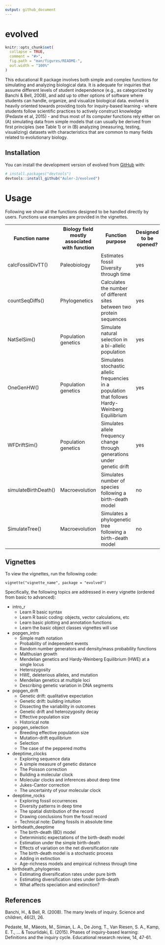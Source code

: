 ```yaml
---
output: github_document
---
```


<!-- README.md is generated from README.Rmd. Please edit that file -->

# evolved

```r
knitr::opts_chunk$set(
  collapse = TRUE,
  comment = "#>",
  fig.path = "man/figures/README-",
  out.width = "100%"
)
```

This educational R package involves both simple and complex functions for simulating and analyzing biological data. It is adequate for inquiries that assume different levels of student independence (e.g., as categorized by Banchi & Bell, 2008), and add up to other options of software where students can handle, organize, and visualize biological data. 
evolved is heavily oriented towards providing tools for inquiry-based learning - where students follow scientific practices to actively construct knowledge (Pedaste et al, 2015) - and thus most of its computer functions rely either on (A) simulating data from simple models that can usually be derived from first principles (see Table 1) or in (B) analyzing (measuring, testing, visualizing) datasets with characteristics that are common to many fields related to evolutionary biology.

## Installation

You can install the development version of evolved from [GitHub](https://github.com/) with:

``` r
# install.packages("devtools")
devtools::install_github("Auler-J/evolved")
```

# Usage
Following we show all the functions designed to be handled directly by users.
Functions use examples are provided in the vignettes.

<html>
<head>
</head>
<body>
<table>
  <tr>
    <th>Function name</th>
    <th>Biology field mostly associated with function</th>
    <th>Function purpose</th>
    <th>Designed to be opened?</th>
  </tr>
  <tr>
    <td>calcFossilDivTT()</td>
    <td>Paleobiology</td>
    <td>Estimates fossil Diversity through time</td>
    <td>yes</td>
  </tr>
  <tr>
    <td>countSeqDiffs()</td>
    <td>Phylogenetics</td>
    <td>Calculates the number of different sites between two protein sequences</td>
    <td>yes</td>
  </tr>
  <tr>
    <td>NatSelSim()</td>
    <td>Population genetics</td>
    <td>Simulate natural selection in a bi-allelic population</td>
    <td>yes</td>
  </tr>
  <tr>
    <td>OneGenHW()</td>
    <td>Population genetics</td>
    <td>Simulates stochastic allelic frequencies in a population that follows Hardy-Weinberg Equilibrium</td>
    <td>yes</td>
  </tr>
  <tr>
    <td>WFDriftSim()</td>
    <td>Population genetics</td>
    <td>Simulates allele frequency change through generations under genetic drift</td>
    <td>yes</td>
  </tr>
  <tr>
    <td>simulateBirthDeath()</td>
    <td>Macroevolution</td>
    <td>Simulates number of species following a birth-death model</td>
    <td>no</td>
  </tr>
  <tr>
    <td>SimulateTree()</td>
    <td>Macroevolution</td>
    <td>Simulates a phylogenetic tree following a birth-death model</td>
    <td>no</td>
  </tr>
</table>

</body>
</html>

## Vignettes

To view the vignettes, run the following code:

`vignette("vignette_name", package = "evolved")`

Specifically, the following topics are addressed in every vignette (ordered from basic to advanced):

* intro_r
  - Learn R basic syntax
  - Learn R basic coding: objects, vector calculations, etc
  - Learn basic plotting and annotation functions
  - Learn the basic object classes vignettes will use
  
* popgen_intro
  - Simple math notation
  - Probability of independent events
  - Random number generators and density/mass probability functions
  - Malthusian growth
  - Mendelian genetics and Hardy-Weinberg Equilibrium (HWE) at a single locus
  - Heterozygosity
  - HWE, deleterious alleles, and mutation
  - Mendelian genetics at multiple loci
  - Describing genetic variation in DNA segments

* popgen_drift
  - Genetic drift: qualitative expectation
  - Genetic drift: building intuition
  - Dissecting the variability in outcomes
  - Genetic drift and heterozygosity decay
  - Effective population size
  - Historical note

* popgen_selection
  - Breeding effective population size
  - Mutation-drift equilibrium
  - Selection
  - The case of the peppered moths

* deeptime_clocks
  - Exploring sequence data
  - A simple measure of genetic distance
  - The Poisson correction
  - Building a molecular clock
  - Molecular clocks and inferences about deep time
  - Jukes-Cantor correction
  - The uncertainty of your molecular clock

* deeptime_rocks  
  - Exploring fossil occurrences
  - Diversity patterns in deep time
  - The spatial distribution of the record
  - Drawing conclusions from the fossil record
  - Technical note: Dating fossils in absolute time

* birthdeath_deeptime
  - The birth-death (BD) model 
  - Deterministic expectations of the birth-death model
  - Estimation under the simple birth-death
  - Effects of variation on the net diversification rate
  - The birth-death model is a stochastic process
  - Adding in extinction
  - Age-richness models and empirical richness through time
  
* birthdeath_phylogenies
  - Estimating diversification rates under pure birth
  - Estimating diversification rates under birth-death
  - What affects speciation and extinction?

## References

Banchi, H., & Bell, R. (2008). The many levels of inquiry. Science and children, 46(2), 26.

Pedaste, M., Mäeots, M., Siiman, L. A., De Jong, T., Van Riesen, S. A., Kamp, E. T., ... & Tsourlidaki, E. (2015). Phases of inquiry-based learning: Definitions and the inquiry cycle. Educational research review, 14, 47-61.